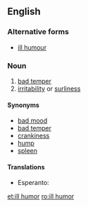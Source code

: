 ==English==

===Alternative forms===
* [[ill humour]]

===Noun===
{{en-noun}}

# [[bad temper]]
# [[irritability]] or [[surliness]]

====Synonyms====
* [[bad mood]]
* [[bad temper]]
* [[crankiness]]
* [[hump]]
* [[spleen]]

====Translations====
{{trans-top|bad temper}}
* Esperanto: {{t|eo|spleno}}
{{trans-mid}}
{{trans-bottom}}

[[et:ill humor]]
[[ro:ill humor]]